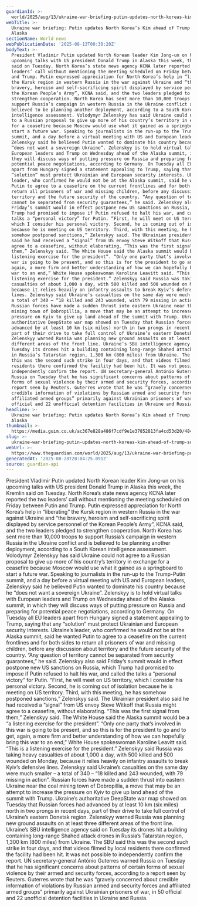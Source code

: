 ```yaml
---
guardianId: >-
  world/2025/aug/13/ukraine-war-briefing-putin-updates-north-koreas-kim-ahead-of-trump-summit-in-alaska
webTitle: >-
  Ukraine war briefing: Putin updates North Korea’s Kim ahead of Trump summit in
  Alaska
sectionName: World news
webPublicationDate: '2025-08-13T00:30:20Z'
bodyText: >-
  President Vladimir Putin updated North Korean leader Kim Jong-un on his
  upcoming talks with US president Donald Trump in Alaska this week, the Kremlin
  said on Tuesday. North Korea’s state news agency KCNA later reported the two
  leaders’ call without mentioning the meeting scheduled on Friday between Putin
  and Trump. Putin expressed appreciation for North Korea’s help in “liberating”
  the Kursk region in western Russia in the war against Ukraine and “the
  bravery, heroism and self-sacrificing spirit displayed by service personnel of
  the Korean People’s Army”, KCNA said, and the two leaders pledged to
  strengthen cooperation. North Korea has sent more than 10,000 troops to
  support Russia’s campaign in western Russia in the Ukraine conflict and is
  believed to be planning another deployment, according to a South Korean
  intelligence assessment. Volodymyr Zelenskyy has said Ukraine could not agree
  to a Russian proposal to give up more of his country’s territory in exchange
  for a ceasefire because Moscow would use what it gained as a springboard to
  start a future war. Speaking to journalists in the run-up to the Trump-Putin
  summit, and a day before a virtual meeting with US and European leaders,
  Zelenskyy said he believed Putin wanted to dominate his country because he
  “does not want a sovereign Ukraine”. Zelenskyy is to hold virtual talks with
  European leaders and Trump on Wednesday ahead of the Alaska summit, in which
  they will discuss ways of putting pressure on Russia and preparing for
  potential peace negotiations, according to Germany. On Tuesday all EU leaders
  apart from Hungary signed a statement appealing to Trump, saying that any
  “solution” must protect Ukrainian and European security interests. Ukraine’s
  leader, who confirmed he would not be at the Alaska summit, said he wanted
  Putin to agree to a ceasefire on the current frontlines and for both sides to
  return all prisoners of war and missing children, before any discussion about
  territory and the future security of the country. “Any question of territory
  cannot be separated from security guarantees,” he said. Zelenskyy also said
  Friday’s summit would in effect postpone new US sanctions on Russia, which
  Trump had promised to impose if Putin refused to halt his war, and called the
  talks a “personal victory” for Putin. “First, he will meet on US territory,
  which I consider his personal victory. Second, he is coming out of isolation
  because he is meeting on US territory. Third, with this meeting, he has
  somehow postponed sanctions,” Zelenskyy said. The Ukrainian president also
  said he had received a “signal” from US envoy Steve Witkoff that Russia might
  agree to a ceasefire, without elaborating. “This was the first signal from
  them,” Zelenskyy said. The White House said the Alaska summit would be a “a
  listening exercise for the president”. “Only one party that’s involved in this
  war is going to be present, and so this is for the president to go and to get,
  again, a more firm and better understanding of how we can hopefully bring this
  war to an end,” White House spokeswoman Karoline Leavitt said. “This is a
  listening exercise for the president.” Zelenskyy said Russia was taking heavy
  casualties of about 1,000 a day, with 500 killed and 500 wounded on Monday,
  because it relies heavily on infantry assaults to break Kyiv’s defensive
  lines. Zelenskyy said Ukraine’s casualties on the same day were much smaller –
  a total of 340 – “18 killed and 243 wounded, with 79 missing in action”.
  Russian forces have made a sudden thrust into eastern Ukraine near the coal
  mining town of Dobropillia, a move that may be an attempt to increase the
  pressure on Kyiv to give up land ahead of the summit with Trump. Ukraine’s
  authoritative DeepState war map showed on Tuesday that Russian forces had
  advanced by at least 10 km (six miles) north in two prongs in recent days,
  part of their drive to take full control of Ukraine’s eastern Donetsk region.
  Zelenskyy warned Russia was planning new ground assaults on at least three
  different areas of the front line. Ukraine’s SBU intelligence agency said on
  Tuesday its drones hit a building containing long-range Shahed attack drones
  in Russia’s Tatarstan region, 1,300 km (800 miles) from Ukraine. The SBU said
  this was the second such strike in four days, and that videos filmed by local
  residents there confirmed the facility had been hit. It was not possible to
  independently confirm the report. UN secretary-general António Guterres warned
  Russia on Tuesday that he has significant concerns about patterns of certain
  forms of sexual violence by their armed and security forces, according to a
  report seen by Reuters. Guterres wrote that he was “gravely concerned about
  credible information of violations by Russian armed and security forces and
  affiliated armed groups” primarily against Ukrainian prisoners of war, in 50
  official and 22 unofficial detention facilities in Ukraine and Russia.
headline: >-
  Ukraine war briefing: Putin updates North Korea’s Kim ahead of Trump summit in
  Alaska
thumbnail: >-
  https://media.guim.co.uk/ac367e828a486f7cdf9e1e37852813fa4cd53d20/484_0_4843_3874/500.jpg
slug: >-
  ukraine-war-briefing-putin-updates-north-koreas-kim-ahead-of-trump-summit-in-alaska
webUrl: >-
  https://www.theguardian.com/world/2025/aug/13/ukraine-war-briefing-putin-updates-north-koreas-kim-ahead-of-trump-summit-in-alaska
generatedAt: '2025-08-28T20:04:25.091Z'
source: guardian-api
---
```

President Vladimir Putin updated North Korean leader Kim Jong-un on his upcoming talks with US president Donald Trump in Alaska this week, the Kremlin said on Tuesday. North Korea’s state news agency KCNA later reported the two leaders’ call without mentioning the meeting scheduled on Friday between Putin and Trump. Putin expressed appreciation for North Korea’s help in “liberating” the Kursk region in western Russia in the war against Ukraine and “the bravery, heroism and self-sacrificing spirit displayed by service personnel of the Korean People’s Army”, KCNA said, and the two leaders pledged to strengthen cooperation. North Korea has sent more than 10,000 troops to support Russia’s campaign in western Russia in the Ukraine conflict and is believed to be planning another deployment, according to a South Korean intelligence assessment. Volodymyr Zelenskyy has said Ukraine could not agree to a Russian proposal to give up more of his country’s territory in exchange for a ceasefire because Moscow would use what it gained as a springboard to start a future war. Speaking to journalists in the run-up to the Trump-Putin summit, and a day before a virtual meeting with US and European leaders, Zelenskyy said he believed Putin wanted to dominate his country because he “does not want a sovereign Ukraine”. Zelenskyy is to hold virtual talks with European leaders and Trump on Wednesday ahead of the Alaska summit, in which they will discuss ways of putting pressure on Russia and preparing for potential peace negotiations, according to Germany. On Tuesday all EU leaders apart from Hungary signed a statement appealing to Trump, saying that any “solution” must protect Ukrainian and European security interests. Ukraine’s leader, who confirmed he would not be at the Alaska summit, said he wanted Putin to agree to a ceasefire on the current frontlines and for both sides to return all prisoners of war and missing children, before any discussion about territory and the future security of the country. “Any question of territory cannot be separated from security guarantees,” he said. Zelenskyy also said Friday’s summit would in effect postpone new US sanctions on Russia, which Trump had promised to impose if Putin refused to halt his war, and called the talks a “personal victory” for Putin. “First, he will meet on US territory, which I consider his personal victory. Second, he is coming out of isolation because he is meeting on US territory. Third, with this meeting, he has somehow postponed sanctions,” Zelenskyy said. The Ukrainian president also said he had received a “signal” from US envoy Steve Witkoff that Russia might agree to a ceasefire, without elaborating. “This was the first signal from them,” Zelenskyy said. The White House said the Alaska summit would be a “a listening exercise for the president”. “Only one party that’s involved in this war is going to be present, and so this is for the president to go and to get, again, a more firm and better understanding of how we can hopefully bring this war to an end,” White House spokeswoman Karoline Leavitt said. “This is a listening exercise for the president.” Zelenskyy said Russia was taking heavy casualties of about 1,000 a day, with 500 killed and 500 wounded on Monday, because it relies heavily on infantry assaults to break Kyiv’s defensive lines. Zelenskyy said Ukraine’s casualties on the same day were much smaller – a total of 340 – “18 killed and 243 wounded, with 79 missing in action”. Russian forces have made a sudden thrust into eastern Ukraine near the coal mining town of Dobropillia, a move that may be an attempt to increase the pressure on Kyiv to give up land ahead of the summit with Trump. Ukraine’s authoritative DeepState war map showed on Tuesday that Russian forces had advanced by at least 10 km (six miles) north in two prongs in recent days, part of their drive to take full control of Ukraine’s eastern Donetsk region. Zelenskyy warned Russia was planning new ground assaults on at least three different areas of the front line. Ukraine’s SBU intelligence agency said on Tuesday its drones hit a building containing long-range Shahed attack drones in Russia’s Tatarstan region, 1,300 km (800 miles) from Ukraine. The SBU said this was the second such strike in four days, and that videos filmed by local residents there confirmed the facility had been hit. It was not possible to independently confirm the report. UN secretary-general António Guterres warned Russia on Tuesday that he has significant concerns about patterns of certain forms of sexual violence by their armed and security forces, according to a report seen by Reuters. Guterres wrote that he was “gravely concerned about credible information of violations by Russian armed and security forces and affiliated armed groups” primarily against Ukrainian prisoners of war, in 50 official and 22 unofficial detention facilities in Ukraine and Russia.
